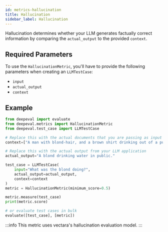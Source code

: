 ```yaml
---
id: metrics-hallucination
title: Hallucination
sidebar_label: Hallucination
---
```


Hallucination determines whether your LLM generates factually correct information by comparing the `actual_output` to the provided `context`.

## Required Parameters

To use the `HallucinationMetric`, you'll have to provide the following parameters when creating an `LLMTestCase`:

- `input`
- `actual_output`
- `context`

## Example

```python
from deepeval import evaluate
from deepeval.metrics import HallucinationMetric
from deepeval.test_case import LLMTestCase

# Replace this with the actual documents that you are passing as input to your LLM.
context=["A man with blond-hair, and a brown shirt drinking out of a public water fountain."]

# Replace this with the actual output from your LLM application
actual_output="A blond drinking water in public."

test_case = LLMTestCase(
    input="What was the blond doing?",
    actual_output=actual_output,
    context=context
)
metric = HallucinationMetric(minimum_score=0.5)

metric.measure(test_case)
print(metric.score)

# or evaluate test cases in bulk
evaluate([test_case], [metric])
```

:::info
This metric uses vectara's hallucination evaluation model.
:::
